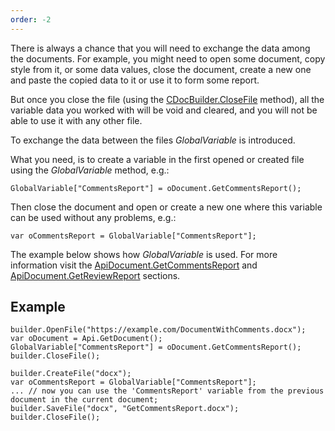 ```yaml
---
order: -2
---
```

There is always a chance that you will need to exchange the data among the documents. For example, you might need to open some document, copy style from it, or some data values, close the document, create a new one and paste the copied data to it or use it to form some report.

But once you close the file (using the [CDocBuilder.CloseFile](/docbuilder/integrationapi/c/cdocbuilder/closefile) method), all the variable data you worked with will be void and cleared, and you will not be able to use it with any other file.

To exchange the data between the files *GlobalVariable* is introduced.

What you need, is to create a variable in the first opened or created file using the *GlobalVariable* method, e.g.:

```
GlobalVariable["CommentsReport"] = oDocument.GetCommentsReport();
```

Then close the document and open or create a new one where this variable can be used without any problems, e.g.:

```
var oCommentsReport = GlobalVariable["CommentsReport"];
```

The example below shows how *GlobalVariable* is used. For more information visit the [ApiDocument.GetCommentsReport](/docbuilder/textdocumentapi/apidocument/getcommentsreport) and [ApiDocument.GetReviewReport](/docbuilder/textdocumentapi/apidocument/getreviewreport) sections.

## Example

```
builder.OpenFile("https://example.com/DocumentWithComments.docx");
var oDocument = Api.GetDocument();
GlobalVariable["CommentsReport"] = oDocument.GetCommentsReport();
builder.CloseFile();

builder.CreateFile("docx");
var oCommentsReport = GlobalVariable["CommentsReport"];
... // now you can use the 'CommentsReport' variable from the previous document in the current document;
builder.SaveFile("docx", "GetCommentsReport.docx");
builder.CloseFile();
```
